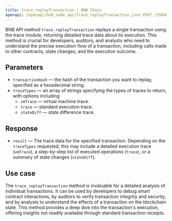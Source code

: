 ---
title: trace_replayTransaction | BNB Chain
openapi: /openapi/bnb_node_api/trace_replayTransaction.json POST /35848e183f3e3303c8cfeacbea831cab
---

BNB API method `trace_replayTransaction` replays a single transaction using the trace module, returning detailed trace data about its execution. This method is crucial for developers, auditors, and analysts who need to understand the precise execution flow of a transaction, including calls made to other contracts, state changes, and the execution outcome.

## Parameters

* `transactionHash` — the hash of the transaction you want to replay, specified as a hexadecimal string.
* `traceTypes` — an array of strings specifying the types of traces to return, with options including:
  + `vmTrace` — virtual machine trace.
  + `trace` — standard execution trace.
  + `stateDiff` — state difference trace.

## Response

* `result` — The trace data for the specified transaction. Depending on the `traceTypes` requested, this may include a detailed execution trace (`vmTrace`), a step-by-step list of executed operations (`trace`), or a summary of state changes (`stateDiff`).

## Use case

The `trace_replayTransaction` method is invaluable for a detailed analysis of individual transactions. It can be used by developers to debug smart contract interactions, by auditors to verify transaction integrity and security, and by analysts to understand the effects of a transaction on the blockchain state. This method provides a deep dive into the transaction's execution, offering insights not readily available through standard transaction receipts.
